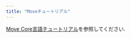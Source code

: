 ```yaml
---
title: "Moveチュートリアル"
---
```








[Move Core言語チュートリアル](https://github.com/aptos-labs/aptos-core/tree/main/aptos-move/move-examples/move-tutorial)を参照してください.
